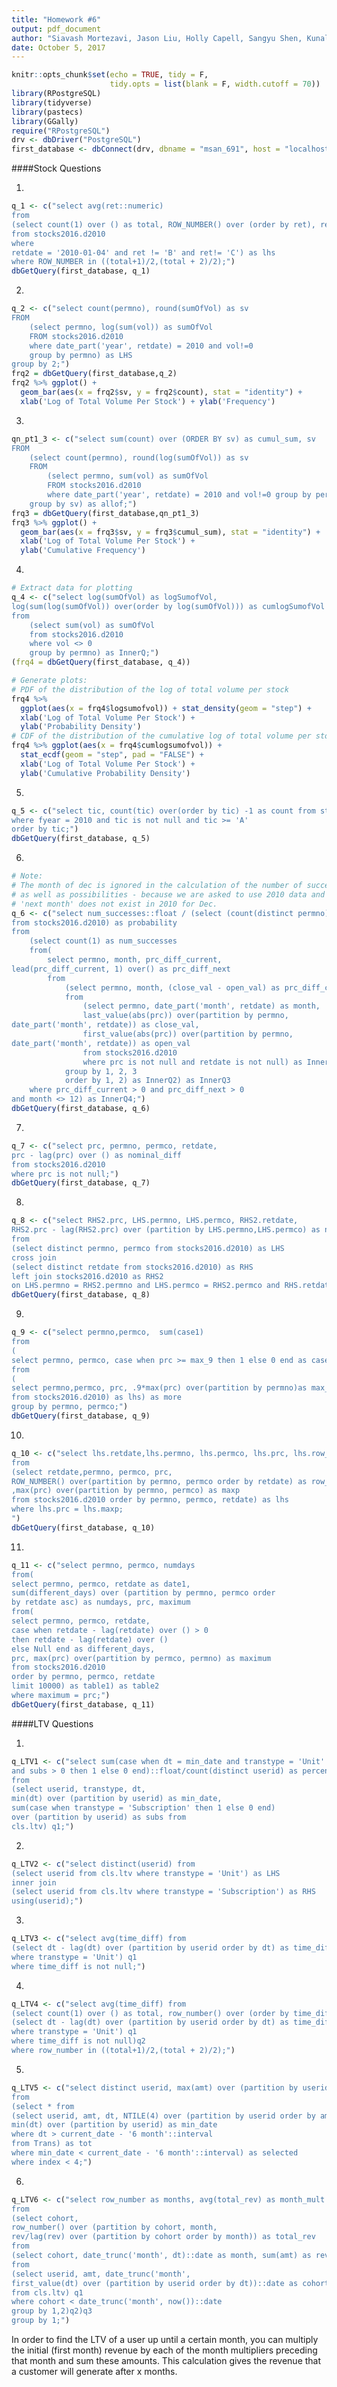 ```yaml
---
title: "Homework #6"
output: pdf_document
author: "Siavash Mortezavi, Jason Liu, Holly Capell, Sangyu Shen, Kunal Kotian"
date: October 5, 2017
---
```


```r
knitr::opts_chunk$set(echo = TRUE, tidy = F, 
                      tidy.opts = list(blank = F, width.cutoff = 70))
library(RPostgreSQL)
library(tidyverse)
library(pastecs)
library(GGally)
require("RPostgreSQL")
drv <- dbDriver("PostgreSQL")
first_database <- dbConnect(drv, dbname = "msan_691", host = "localhost", port = 5432, user = "postgres", password = "postgres")
```

####Stock Questions

(1)

```r
q_1 <- c("select avg(ret::numeric)
from
(select count(1) over () as total, ROW_NUMBER() over (order by ret), ret
from stocks2016.d2010
where 
retdate = '2010-01-04' and ret != 'B' and ret!= 'C') as lhs
where ROW_NUMBER in ((total+1)/2,(total + 2)/2);")
dbGetQuery(first_database, q_1)
```

(2)

```r
q_2 <- c("select count(permno), round(sumOfVol) as sv 
FROM
    (select permno, log(sum(vol)) as sumOfVol 
    FROM stocks2016.d2010 
    where date_part('year', retdate) = 2010 and vol!=0 
    group by permno) as LHS
group by 2;")
frq2 = dbGetQuery(first_database,q_2)
frq2 %>% ggplot() + 
  geom_bar(aes(x = frq2$sv, y = frq2$count), stat = "identity") + 
  xlab('Log of Total Volume Per Stock') + ylab('Frequency')
```

(3)

```r
qn_pt1_3 <- c("select sum(count) over (ORDER BY sv) as cumul_sum, sv 
FROM
    (select count(permno), round(log(sumOfVol)) as sv 
    FROM
        (select permno, sum(vol) as sumOfVol 
        FROM stocks2016.d2010 
        where date_part('year', retdate) = 2010 and vol!=0 group by permno) as LHS
    group by sv) as allof;")
frq3 = dbGetQuery(first_database,qn_pt1_3)
frq3 %>% ggplot() + 
  geom_bar(aes(x = frq3$sv, y = frq3$cumul_sum), stat = "identity") + 
  xlab('Log of Total Volume Per Stock') + 
  ylab('Cumulative Frequency')
```

(4)

```r
# Extract data for plotting
q_4 <- c("select log(sumOfVol) as logSumofVol,
log(sum(log(sumOfVol)) over(order by log(sumOfVol))) as cumlogSumofVol
from 
    (select sum(vol) as sumOfVol
    from stocks2016.d2010
    where vol <> 0
    group by permno) as InnerQ;")
(frq4 = dbGetQuery(first_database, q_4))
```


```r
# Generate plots:
# PDF of the distribution of the log of total volume per stock
frq4 %>% 
  ggplot(aes(x = frq4$logsumofvol)) + stat_density(geom = "step") + 
  xlab('Log of Total Volume Per Stock') + 
  ylab('Probability Density')
# CDF of the distribution of the cumulative log of total volume per stock
frq4 %>% ggplot(aes(x = frq4$cumlogsumofvol)) + 
  stat_ecdf(geom = "step", pad = "FALSE") + 
  xlab('Log of Total Volume Per Stock') + 
  ylab('Cumulative Probability Density')
```

(5)

```r
q_5 <- c("select tic, count(tic) over(order by tic) -1 as count from stocks2016.fnd
where fyear = 2010 and tic is not null and tic >= 'A'
order by tic;")
dbGetQuery(first_database, q_5)
```

(6)

```r
# Note:
# The month of dec is ignored in the calculation of the number of successes 
# as well as possibilities - because we are asked to use 2010 data and 
# 'next month' does not exist in 2010 for Dec.
q_6 <- c("select num_successes::float / (select (count(distinct permno) * 11) 
from stocks2016.d2010) as probability
from
    (select count(1) as num_successes
    from(
        select permno, month, prc_diff_current, 
lead(prc_diff_current, 1) over() as prc_diff_next
        from
            (select permno, month, (close_val - open_val) as prc_diff_current
            from
                (select permno, date_part('month', retdate) as month, 
                last_value(abs(prc)) over(partition by permno, 
date_part('month', retdate)) as close_val,
                first_value(abs(prc)) over(partition by permno, 
date_part('month', retdate)) as open_val
                from stocks2016.d2010
                where prc is not null and retdate is not null) as InnerQ1
            group by 1, 2, 3
            order by 1, 2) as InnerQ2) as InnerQ3
    where prc_diff_current > 0 and prc_diff_next > 0 
and month <> 12) as InnerQ4;")
dbGetQuery(first_database, q_6)
```

(7)

```r
q_7 <- c("select prc, permno, permco, retdate,
prc - lag(prc) over () as nominal_diff
from stocks2016.d2010
where prc is not null;")
dbGetQuery(first_database, q_7)
```

(8)

```r
q_8 <- c("select RHS2.prc, LHS.permno, LHS.permco, RHS2.retdate,
RHS2.prc - lag(RHS2.prc) over (partition by LHS.permno,LHS.permco) as nominal_diff
from 
(select distinct permno, permco from stocks2016.d2010) as LHS
cross join
(select distinct retdate from stocks2016.d2010) as RHS
left join stocks2016.d2010 as RHS2
on LHS.permno = RHS2.permno and LHS.permco = RHS2.permco and RHS.retdate = RHS2.retdate;")
dbGetQuery(first_database, q_8)
```

(9)

```r
q_9 <- c("select permno,permco,  sum(case1) 
from
(
select permno, permco, case when prc >= max_9 then 1 else 0 end as case1
from
(
select permno,permco, prc, .9*max(prc) over(partition by permno)as max_9
from stocks2016.d2010) as lhs) as more
group by permno, permco;")
dbGetQuery(first_database, q_9)
```

(10)

```r
q_10 <- c("select lhs.retdate,lhs.permno, lhs.permco, lhs.prc, lhs.row_num as numberofdays
from 
(select retdate,permno, permco, prc, 
ROW_NUMBER() over(partition by permno, permco order by retdate) as row_num
,max(prc) over(partition by permno, permco) as maxp
from stocks2016.d2010 order by permno, permco, retdate) as lhs
where lhs.prc = lhs.maxp;
")
dbGetQuery(first_database, q_10)
```

(11)

```r
q_11 <- c("select permno, permco, numdays
from(
select permno, permco, retdate as date1, 
sum(different_days) over (partition by permno, permco order
by retdate asc) as numdays, prc, maximum
from(
select permno, permco, retdate, 
case when retdate - lag(retdate) over () > 0 
then retdate - lag(retdate) over ()
else Null end as different_days, 
prc, max(prc) over(partition by permco, permno) as maximum 
from stocks2016.d2010
order by permno, permco, retdate
limit 10000) as table1) as table2
where maximum = prc;")
dbGetQuery(first_database, q_11)
```

####LTV Questions

(1)

```r
q_LTV1 <- c("select sum(case when dt = min_date and transtype = 'Unit' 
and subs > 0 then 1 else 0 end)::float/count(distinct userid) as percent
from
(select userid, transtype, dt, 
min(dt) over (partition by userid) as min_date,
sum(case when transtype = 'Subscription' then 1 else 0 end) 
over (partition by userid) as subs from 
cls.ltv) q1;")
```


(2)

```r
q_LTV2 <- c("select distinct(userid) from
(select userid from cls.ltv where transtype = 'Unit') as LHS
inner join
(select userid from cls.ltv where transtype = 'Subscription') as RHS
using(userid);")
```


(3)

```r
q_LTV3 <- c("select avg(time_diff) from
(select dt - lag(dt) over (partition by userid order by dt) as time_diff from cls.ltv 
where transtype = 'Unit') q1
where time_diff is not null;")
```

(4)

```r
q_LTV4 <- c("select avg(time_diff) from
(select count(1) over () as total, row_number() over (order by time_diff), time_diff from
(select dt - lag(dt) over (partition by userid order by dt) as time_diff from cls.ltv 
where transtype = 'Unit') q1
where time_diff is not null)q2
where row_number in ((total+1)/2,(total + 2)/2);")
```


(5)
```r
q_LTV5 <- c("select distinct userid, max(amt) over (partition by userid, index), index
from
(select * from 
(select userid, amt, dt, NTILE(4) over (partition by userid order by amt) as index, 
min(dt) over (partition by userid) as min_date
where dt > current_date - '6 month'::interval
from Trans) as tot
where min_date < current_date - '6 month'::interval) as selected
where index < 4;")
```

(6)
```r
q_LTV6 <- c("select row_number as months, avg(total_rev) as month_mult 
from
(select cohort, 
row_number() over (partition by cohort, month, 
rev/lag(rev) over (partition by cohort order by month)) as total_rev 
from 
(select cohort, date_trunc('month', dt)::date as month, sum(amt) as rev
from 
(select userid, amt, date_trunc('month', 
first_value(dt) over (partition by userid order by dt))::date as cohort, dt
from cls.ltv) q1
where cohort < date_trunc('month', now())::date 
group by 1,2)q2)q3
group by 1;")
```

In order to find the LTV of a user up until a certain month, you can multiply the initial (first month) revenue by each of the month multipliers preceding that month and sum these amounts. This calculation gives the revenue that a customer will generate after x months. 